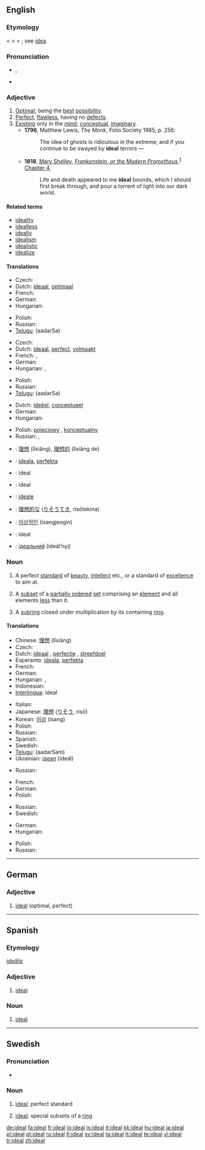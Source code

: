 {{wikipedia}}
{{also|Ideal|idéal|ideał}}
==English==

===Etymology===
< {{etyl|fr}} {{term|idéal}} < {{LL.}} {{term|idealis|ideālis|existing in idea}} < {{etyl|la}} {{term|idea|lang=la||idea}}; see [[idea]].

===Pronunciation===
* {{IPA|/aɪˈdɪəl/|/aɪˈdi:.əl/}}, {{SAMPA|/aI"dI@l/|/aI"di:.@l/}}
* {{audio|en-us-ideal.ogg|Audio (US)}}

===Adjective===
{{en-adj}}

# [[optimal|Optimal]]; being the [[best]] [[possibility]].
# [[perfect|Perfect]], [[flawless]], having no [[defect]]s.
# [[exist|Existing]] only in the [[mind]]; [[conceptual]], [[imaginary]].
#* '''1796''', Matthew Lewis, ''The Monk'', Folio Society 1985, p. 256:
#*: The idea of ghosts is ridiculous in the extreme; and if you continue to be swayed by '''ideal''' terrors —
#* '''1818''', [[w:Mary Shelley|Mary Shelley]], ''[[w:Frankenstein|Frankenstein, or the Modern Prometheus]]'',<sup>[http://en.wikisource.org/wiki/Frankenstein]</sup> [[s:Frankenstein/Chapter 4|Chapter 4]],
#*: Life and death appeared to me '''ideal''' bounds, which I should first break through, and pour a torrent of light into our dark world.

====Related terms====
* [[ideality]]
* [[idealless]]
* [[ideally]]
* [[idealism]]
* [[idealistic]]
* [[idealize]]

====Translations====
{{trans-top|being optimal}}
* Czech: {{t-|cs|ideální}}
* Dutch: [[ideaal]], [[optimaal]]
* French: {{t+|fr|idéal}}
* German: {{t+|de|ideal}}
* Hungarian: {{t-|hu|ideális}}
{{trans-mid}}
* Polish: {{t+|pl|idealny|m}}
* Russian: {{t+|ru|идеальный|tr=id'eál’nyj|sc=Cyrl}}
* [[Telugu]]: {{t|te|ఆదర్శ|sc=Telu}} (aadarSa)
{{trans-bottom}}

{{trans-top|being perfect}}
* Czech: {{t-|cs|ideální}}
* Dutch: [[ideaal]], [[perfect]], [[volmaakt]]
* French: {{t+|fr|idéal}}, {{t+|fr|parfait}}
* German: {{t+|de|ideal}}
* Hungarian: {{t+|hu|tökéletes}}, {{t|hu|eszményi}}
{{trans-mid}}
* Polish: {{t+|pl|idealny|m}}
* Russian: {{t+|ru|идеальный|tr=id'eál’nyj|sc=Cyrl}}
* [[Telugu]]: {{t|te|ఆదర్శ|sc=Telu}} (aadarSa)
{{trans-bottom}}

{{trans-top|conceptual}}
* Dutch: [[ideëel]], [[conceptueel]]
* German: {{t+|de|ideell}}
* Hungarian: {{t|hu|képzelt}}
{{trans-mid}}
* Polish: [[pojęciowy]] {{m}}, [[konceptualny]] {{m}}
* Russian: {{t+|ru|идеальный|tr=id'eál’nyj|sc=Cyrl}}, {{t|ru|абстракный|tr=abstráktnyj|sc=Cyrl}}
{{trans-bottom}}

{{checktrans-top}}
* {{ttbc|Chinese}}: [[理想]] (lǐxiǎng), [[理想的]] (lǐxiǎng de)
* {{ttbc|Esperanto}}: [[ideala]], [[perfekta]]
* {{ttbc|Indonesian}}: ideal
* {{ttbc|Interlingua}}: ideal
{{checktrans-mid}}
* {{ttbc|Italian}}: [[ideale]]
* {{ttbc|Japanese}}: [[理想的な]] ([[りそうてき]], risōtekina)
* {{ttbc|Korean}}: [[이상적인]] (isangjeogin)
* {{ttbc|Spanish}}: ideal
* {{ttbc|Ukrainian}}: [[iдеальний]] (ideál’nyj)
{{checktrans-bottom}}

===Noun===
{{en-noun}}

# A perfect [[standard]] of [[beauty]], [[intellect]] etc., or a standard of [[excellence]] to aim at.
# {{mathematics|order theory}} A [[subset]] of a [[partially ordered]] [[set]] comprising an [[element]] and all elements [[less]] than it.
# {{context|for example|algebra}} A [[subring]] closed under multiplication by its containing [[ring]].

====Translations====
{{trans-top|a perfect standard of beauty, intellect etc.}}
* Chinese: [[理想]] (lǐxiǎng)
* Czech: {{t-|cs|ideál|m}}
* Dutch: [[ideaal]] {{n}}, [[perfectie]] {{f}}, [[streefdoel]] {{n}}
* Esperanto: [[ideala]], [[perfekta]]
* French: {{t+|fr|idéal|m}}
* German: {{t+|de|Ideal|n}}
* Hungarian: {{t|hu|eszmény}}, {{t-|hu|ideál}}
* Indonesian: {{t-|id|ideal|xs=Indonesian}}
* [[Interlingua]]: ideal
{{trans-mid}}
* Italian: {{t+|it|ideale|m}}
* Japanese: [[理想]] ([[りそう]], risō)
* Korean: [[이상]] (isang)
* Polish: {{t|pl|ideał|m}}
* Russian: {{t+|ru|идеал|m|tr=id'eál|sc=Cyrl}}
* Spanish: {{t-|es|ideal}}
* Swedish: {{t+|sv|ideal|n}}
* [[Telugu]]: {{t|te|ఆదర్శం|sc=Telu}} (aadarSam)
* Ukrainian: [[iдеал]] (ideál) {{m}}
{{trans-bottom}}

{{trans-top|''(order theory)''}}
* Russian: {{t+|ru|идеал|m|tr=id'eál|sc=Cyrl}}
{{trans-mid}}
{{trans-bottom}}

{{trans-top|''(algebra)''}}
* French: {{t+|fr|idéal|m}}
* German: {{t+|de|Ideal|n}}
* Polish: {{t|pl|ideał|m}}
{{trans-mid}}
* Russian: {{t+|ru|идеал|m|tr=id'eál|sc=Cyrl}}
* Swedish: {{t+|sv|ideal|n}}
{{trans-bottom}}

{{trans-top|an unattainable state}}
* German: {{t+|de|Idealzustand|m}}
* Hungarian: {{t|hu|ábránd}}
{{trans-mid}}
* Polish: {{t|pl|ideał|m}}
* Russian: {{t+|ru|идеал|m|tr=id'eál|sc=Cyrl}}
{{trans-bottom}}

----

==German==

===Adjective===
{{infl|de|adjective}}

# [[#English|ideal]] (optimal, perfect)

----

==Spanish==

===Etymology===
{{etyl|la|es}} ''[[idealis|ideālis]]''

===Adjective===
{{es-adj|pl=ideales}}

# [[#English|ideal]]

===Noun===
{{es-noun-m|pl=ideales}}

# [[#English|ideal]]

----

==Swedish==

===Pronunciation===
* {{audio|Sv-ideal.ogg|audio}}

===Noun===
{{sv-noun-n-zero}}
{{infl|sv|noun|n}}

# [[#English|ideal]]; perfect standard
# {{context|maths|lang=sv}} [[#English|ideal]]; special subsets of a [[ring]]

[[de:ideal]]
[[fa:ideal]]
[[fr:ideal]]
[[io:ideal]]
[[is:ideal]]
[[it:ideal]]
[[kk:ideal]]
[[hu:ideal]]
[[ja:ideal]]
[[pl:ideal]]
[[pt:ideal]]
[[ru:ideal]]
[[fi:ideal]]
[[sv:ideal]]
[[ta:ideal]]
[[tt:ideal]]
[[te:ideal]]
[[vi:ideal]]
[[tr:ideal]]
[[zh:ideal]]